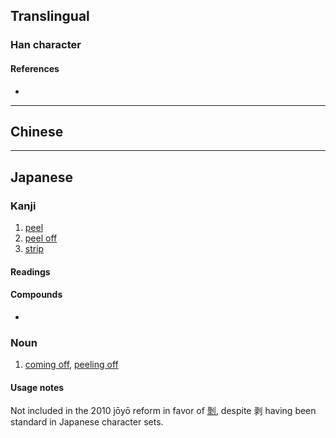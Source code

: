 {{also|剝}}
{{character info}}
==Translingual==

===Han character===
{{Han char|rn=18|rad=刀|as=08|sn=10|four=|canj=NELN|ids=⿰录刂}}

====References====
* {{Han ref|kx=0141.411|hdz=10346.040|uh=5265|ud=21093}}

----

==Chinese==
{{zh-see|剝|sv}}

----

==Japanese==

===Kanji===
{{ja-kanji|grade=9|rs=刀08|kyu=剝}}

# [[peel]]
# [[peel off]]
# [[strip]]

====Readings====
{{ja-readings
|goon=ほく
|kanon=はく
|kun=は-がす, は-がれる, は-げる, は-ぐ, む-く
}}

====Compounds====
{{der-top|Compounds}}
* {{ja-r|剥%離|はく%り|gloss=[[detachment]]}}
{{der-bottom}}

===Noun===
{{ja-noun|はく}}

# [[come off|coming off]], [[peel off|peeling off]]

====Usage notes====
Not included in the 2010 jōyō reform in favor of [[剝]], despite 剥 having been standard in Japanese character sets.